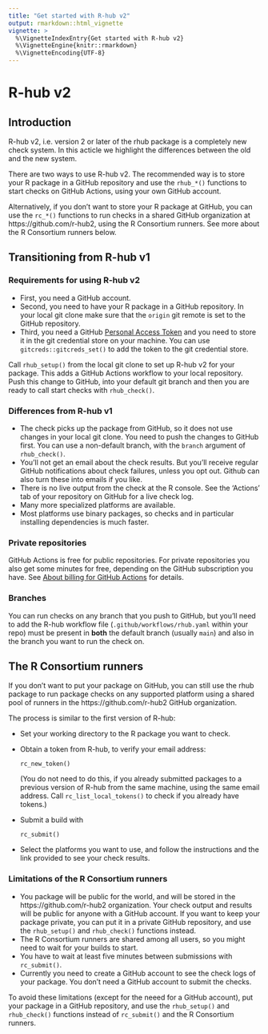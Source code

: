 ```yaml
---
title: "Get started with R-hub v2"
output: rmarkdown::html_vignette
vignette: >
  %\VignetteIndexEntry{Get started with R-hub v2}
  %\VignetteEngine{knitr::rmarkdown}
  %\VignetteEncoding{UTF-8}
---
```


# R-hub v2

## Introduction

R-hub v2, i.e. version 2 or later of the rhub package is a completely
new check system. In this acticle we highlight the differences between
the old and the new system.

There are two ways to use R-hub v2. The recommended way is to store your
R package in a GitHub repository and use the `rhub_*()` functions to
start checks on GitHub Actions, using your own GitHub account.

Alternatively, if you don't want to store your R package at GitHub, you
can use the `rc_*()` functions to run checks in a shared GitHub
organization at https://github.com/r-hub2, using the R Consortium runners.
See more about the R Consortium runners below.

## Transitioning from R-hub v1

### Requirements for using R-hub v2

- First, you need a GitHub account.
- Second, you need to have your R package in a GitHub repository.
  In your local git clone make sure that the `origin` git remote is set
  to the GitHub repository.
- Third, you need a GitHub [Personal Access Token](https://docs.github.com/en/authentication/keeping-your-account-and-data-secure/creating-a-personal-access-token)
  and you need to store it in the git credential store on your machine.
  You can use `gitcreds::gitcreds_set()` to add the token to the git
  credential store.

Call `rhub_setup()` from the local git clone to set up R-hub v2 for your
package. This adds a GitHub Actions workflow to your local repository.
Push this change to GitHub, into your default git branch and then you
are ready to call start checks with `rhub_check()`.

### Differences from R-hub v1

- The check picks up the package from GitHub, so it does not use
  changes in your local git clone. You need to push the changes to
  GitHub first. You can use a non-default branch, with the `branch`
  argument of `rhub_check()`.
- You'll not get an email about the check results. But you'll receive
  regular GitHub notifications about check failures, unless you opt out.
  Github can also turn these into emails if you like.
- There is no live output from the check at the R console. See the
  'Actions' tab of your repository on GitHub for a live check log.
- Many more specialized platforms are available.
- Most platforms use binary packages, so checks and in particular
  installing dependencies is much faster.

### Private repositories

GitHub Actions is free for public repositories.
For private repositories you also get some minutes for free, depending on
the GitHub subscription you have. See
[About billing for GitHub Actions](https://docs.github.com/en/billing/managing-billing-for-github-actions/about-billing-for-github-actions)
for details.

### Branches

You can run checks on any branch that you push to GitHub, but you'll need
to add the R-hub workflow file (`.github/workflows/rhub.yaml` within
your repo) must be present in **both** the default branch (usually `main`)
and also in the branch you want to run the check on.

## The R Consortium runners

If you don't want to put your package on GitHub, you can still use the
rhub package to run package checks on any supported platform using a
shared pool of runners in the https://github.com/r-hub2 GitHub
organization.

The process is similar to the first version of R-hub:

* Set your working directory to the R package you want to check.
* Obtain a token from R-hub, to verify your email address:
  ```
  rc_new_token()
  ```
  (You do not need to do this, if you already submitted packages to a
  previous version of R-hub from the same machine, using the same email
  address. Call `rc_list_local_tokens()` to check if you already have
  tokens.)
* Submit a build with
  ```
  rc_submit()
  ```
* Select the platforms you want to use, and follow the instructions and
  the link provided to see your check results.

### Limitations of the R Consortium runners

* You package will be public for the world, and will be stored in the
  https://github.com/r-hub2 organization. Your check output and results
  will be public for anyone with a GitHub account. If you want to keep
  your package private, you can put it in a private GitHub repository,
  and use the `rhub_setup()` and `rhub_check()` functions instead.
* The R Consortium runners are shared among all users, so you might need
  to wait for your builds to start.
* You have to wait at least five minutes between submissions with
  `rc_submit()`.
* Currently you need to create a GitHub account to see the check logs of
  your package. You don't need a GitHub account to submit the checks.

To avoid these limitations (except for the neeed for a GitHub account),
put your package in a GitHub repository, and use the `rhub_setup()` and
`rhub_check()` functions instead of `rc_submit()` and the R Consortium
runners.
